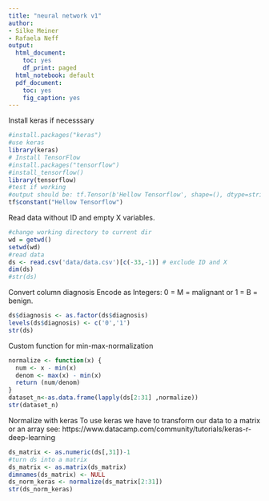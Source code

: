 ```yaml
---
title: "neural network v1"
author:
- Silke Meiner
- Rafaela Neff
output:
  html_document:
    toc: yes
    df_print: paged
  html_notebook: default
  pdf_document:
    toc: yes
    fig_caption: yes
---
```

Install keras if necesssary
```r
#install.packages("keras")
#use keras
library(keras)
# Install TensorFlow
#install.packages("tensorflow")
#install_tensorflow()
library(tensorflow)
#test if working
#output should be: tf.Tensor(b'Hellow Tensorflow', shape=(), dtype=string)
tf$constant("Hellow Tensorflow")
```
Read data without ID and empty X variables.
```r
#change working directory to current dir
wd = getwd()
setwd(wd)
#read data
ds <- read.csv('data/data.csv')[c(-33,-1)] # exclude ID and X
dim(ds)
#str(ds)
```
Convert column diagnosis
Encode as Integers: 0 = M = malignant or 1 = B = benign.
```r
ds$diagnosis <- as.factor(ds$diagnosis)
levels(ds$diagnosis) <- c('0','1')
str(ds)
```
Custom function for min-max-normalization
```r
normalize <- function(x) {
  num <- x - min(x)
  denom <- max(x) - min(x)
  return (num/denom)
}
dataset_n<-as.data.frame(lapply(ds[2:31] ,normalize))
str(dataset_n)
```
Normalize with keras
To use keras we have to transform our data to a matrix or an array
see: https://www.datacamp.com/community/tutorials/keras-r-deep-learning
```r
ds_matrix <- as.numeric(ds[,31])-1
#turn ds into a matrix
ds_matrix <- as.matrix(ds_matrix)
dimnames(ds_matrix) <- NULL
ds_norm_keras <- normalize(ds_matrix[2:31])
str(ds_norm_keras)
```

